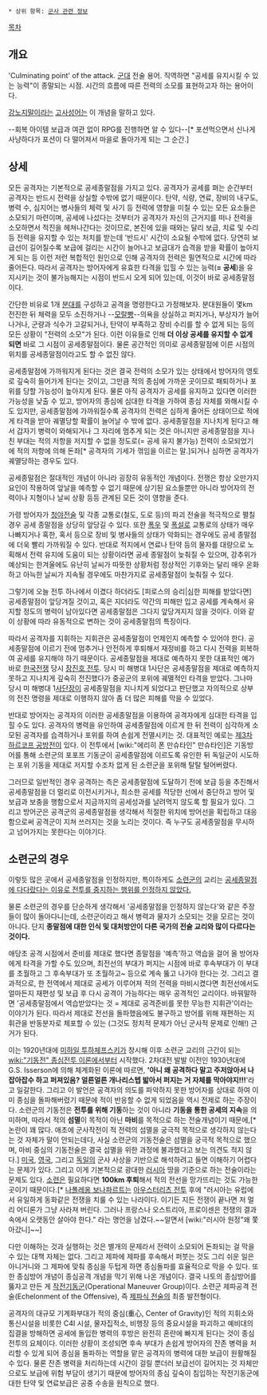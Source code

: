  * 상위 항목: [[군사 관련 정보]]

[[목차]]
== 개요 ==
'Culminating point' of the attack. [[군대]] 전술 용어. 직역하면 "공세를 유지시킬 수 있는 능력"이 종말되는 시점. 시간의 흐름에 따른 전력의 소모를 표현하고자 하는 용어이다.

[[강노지말]]이라는 [[고사성어]]는 이 개념을 말하고 있다.

--회복 아이템 보급과 여관 없이 RPG를 진행하면 알 수 있다--[* 포션먹으면서 신나게 사냥하다가 포션이 다 떨어져서 마을로 돌아가게 되는 그 순간.]
== 상세 ==
모든 공격자는 기본적으로 공세종말점을 가지고 있다. 공격자가 공세를 펴는 순간부터 공격자는 반드시 전력을 상실할 수밖에 없기 때문이다. 탄약, 식량, 연료, 장비의 내구도, 병력 수, 심지어는 병사들의 체력 및 사기 등 전력에 영향을 미칠 수 있는 모든 요소들은 소모되기 마련이며, 공세에 나섰다는 것부터가 공격자가 자신의 근거지를 떠나 전력을 소모하면서 적진을 헤쳐나간다는 것이므로, 본진에 있을 때와는 달리 보급, 치료 및 수리 등 전력을 유지할 수 있는 처치를 받는데 '반드시' 시간이 소요될 수밖에 없다. 당연히 보급선이 길어질수록 보급에 걸리는 시간이 늘어나고 보급대가 습격을 받을 확률이 높아지게 되는 등 이런 저런 복합적인 원인으로 인해 공격자의 전력은 필연적으로 시간에 따라 줄어든다. 따라서 공격자는 방어자에게 유효한 타격을 입힐 수 있는 능력('''= 공세''')을 유지시키는 것이 불가능해지는 시점이 반드시 오게 되어 있는데, 이것이 바로 공세종말점이다. 

간단한 비유로 1개 [[분대]]를 구성하고 공격을 명령한다고 가정해보자. 분대원들이 몇km 전진한 뒤 체력을 모두 소진하거나 --[[모랄빵]]--의욕을 상실하고 퍼지거나, 부상자가 늘어나거나, 군량과 식수가 고갈되거나, 탄약이 부족하고 장비 수리를 할 수 없게 되는 등의 모든 상황이 "전력의 소모"가 된다. 이런 이유들로 인해 '''더 이상 공세를 유지할 수 없게 되면''' 바로 그 시점이 공세종말점이다. 물론 공간적인 의미로 공세종말점에 이른 시점의 위치를 공세종말점이라고도 할 수 없진 않다.

공세종말점에 가까워지게 된다는 것은 결국 전력의 소모가 있는 상태에서 방어자의 영토로 깊숙히 들어가게 된다는 것이고, 그만큼 적의 종심에 가까운 곳이므로 패퇴하거나 포위를 당할 가능성이 높아지게 된다. 물론 아직 공격자가 공세를 유지하고 있다면 이러한 가능성을 낮출 수 있고, 방어자의 종심에 심대한 타격을 가하여 종심 자체를 와해시킬 수도 있지만, 공세종말점에 가까워질수록 공격자의 전력은 심하게 줄어든 상태이므로 적에게 타격을 받아 궤멸당할 확률이 늘어날 수 밖에 없다. 공세종말점을 지나치게 된다고 해서 갑자기 병력이 와해되거나 그 자리에 멈추게 되는 것은 아니지만 공세종말점을 지나친 부대는 적의 저항을 저지할 수 없을 정도로(= 공세 유지 불가능) 전력이 소모되었기에 적의 저항에 의해 돈좌[* 공격자의 기세가 꺾임을 이르는 말.]되거나 심하면 공격자가 궤멸당하는 경우도 있다.

공세종말점은 절대적인 개념이 아니라 굉장히 유동적인 개념이다. 전쟁은 항상 오만가지 요인이 작용하여 앞날을 예측할 수 없기 때문에 상기된 요소들뿐만 아니라 방어자의 전력이나 지형이나 날씨 상황 등등 관계된 모든 것이 영향을 준다. 

가령 방어자가 [[청야전술]] 및 각종 교통로(철도, 도로 등)의 파괴 전술을 적극적으로 펼칠 경우 공세 종말점을 상당히 앞당길 수 있다. 또한 [[폭우]] 및 [[폭설]]로 교통로의 상태가 매우 나빠지거나 혹한, 혹서 등으로 장비 및 병사들의 상태가 악화되는 경우에도 공세 종말점에 더욱 빨리 가까워질 수 있다. 반대로 적지에서 연료나 탄약 등의 물자를 대량으로 노획해서 전력 유지에 도움이 되는 상황이라면 공세 종말점이 늦춰질 수 있으며,  강추위가 예상되는 한겨울에도 유난히 날씨가 따뜻한 상황처럼 정상적인 기후와는 달리 매우 온화하고 아늑한 날씨가 지속될 경우에도 마찬가지로 공세종말점이 늦춰질 수 있다.

그렇기에 오늘 전투 하나에서 이겼다 하더라도 [피로스의 승리|심한 피해를 받았다면] 공세종말점이 앞당겨질 것이고, 혹은 지더라도 약간의 피해만 입고 공세를 계속해서 유지할 정도의 병력이 남아있다면 공세종말점은 그다지 앞당겨지지 않을 것이다. 이와 같이 상황에 따라 유동적으로 변하는 것이 공세종말점의 특징이다.

따라서 공격자를 지휘하는 지휘관은 공세종말점이 언제인지 예측할 수 있어야 한다. 공세종말점에 이르기 전에 멈추거나 안전하게 후퇴해서 재정비를 하고 다시 전력을 회복하여 공세를 유지해야 하기 때문이다. 공세종말점을 제대로 예측하지 못한 대표적인 예가 바로 [[한국전쟁]] 당시 [[장진호 전투]]. 당시 미 해병대 1사단은 공세종말점을 제대로 예측하지 못하고 지나치게 깊숙히 전진했다가 중공군의 포위에 궤멸적인 타격을 받았다. 그나마 당시 미 해병대 1[[사단장]]이 공세종말점을 지나치게 되었다고 판단했고 자의적으로 상부의 전진 명령을 제대로 이행하지 않아 좀 더 많은 피해를 막을 수 있었다.

반대로 방어자는 공격자의 이러한 공세종말점을 이용하여 공격자에게 심대한 타격을 입힐 수도 있다. 공격자의 병력을 유인하여 공세종말점에 이르게 한 뒤 전력이 심각하게 소모된 공격자를 습격하거나 포위를 하여 손쉽게 전멸시키는 것. 대표적인 예로는 [[제3차 하르코프 공방전]]이 있다. 이 전투에서 [wiki:"에리히 폰 만슈타인" 만슈타인]은 기동방어를 통해 소련군의 포포프 기동군이 공세종말점에 이르도록 유인한 뒤 독일군이 시도하는 포위 기동을 제대로 저지할 수조차 없게 된 소련군을 포위해 탈탈 털어버렸다.

그러므로 일반적인 경우 공격하는 측은 공세종말점에 도달하기 전에 보급 등을 추진해서 공세종말점을 더 멀리로 이전시키거나, 최소한 공세를 적당한 선에서 중단하고 방어 및 보급과 보충을 행함으로서 지금까지의 공세성과를 날려먹지 않도록 할 필요가 있다. 그리고 방어군은 공격군의 공세종말점을 생각해서 적절한 위치에 방어선을 확립하고 대응함으로써 공격군이 지쳐 쓰러지는 것을 노리는 것이다. 즉 누구도 공세종말점을 무시하고 넘어가지는 못한다는 이야기다.

== 소련군의 경우 ==
이렇듯 많은 곳에서 공세종말점을 인정하지만, 특이하게도 [[소련군]]의 교리는 [http://www.carlisle.army.mil/USAWC/parameters/Articles/97spring/kagan.htm 공세종말점에 다다랐다는 이유로 전투를 중지하는 행위를 인정하지 않았다.] 

물론 소련군의 경우를 단순하게 생각해서 '공세종말점을 인정하지 않는다'와 같은 주장들이 많이 돌아다니는데, 소련군이라고 해서 병력과 물자가 소모되는 것을 모르는 것이 아니다. 단지 '''종말점에 대한 인식 및 대처방안이 다른 국가의 전술 교리와 많이 다르다는 것이다.'''

애당초 공격 시점에서 준비를 제대로 했다면 종말점을 '예측'하고 역습을 걸어 올 방어자에게 타격을 가할 수도 있으며, 최전선의 부대가 퍼지는 시점에 바로 후속부대가 이 부대를 초월하고 그 후속부대가 또 초월하고~ 등으로 계속 뚫고 나가야 한다는 것. 그리고 결과적으로, 한 전역에서 제대로 공세가 이루어져 적의 전력을 마비시켰다면 최전선에서도 얼마든지 재편성 및 보급 후 다시 공격이 가능하다는 매우 공격적인 교리이다. 바꿔말하면 '공세종말점에서 역습받았다는 것 = 제대로 공격준비를 못한 무능한 지휘관'이라는 이야기가 된다. 따라서 제대로 전선을 돌파했음에도 불구하고 방어를 위해 재편하는 지휘관을 반동분자로 체포할 수 있는 (그것도 정치적 문제가 아닌 군사적 문제로 인해!) 근거가 된다.

이는 1920년대에 [[미하일 투하체프스키]]가 창시해 이후 소련군 교리의 근간이 되는 [[wiki:"기동전" 종심전투 이론]]에서부터 시작했다. 2차대전 발발 이전인 1930년대에 G.S. Isserson에 의해 체계화된 이론에 따르면, ''''아니 왜 공격하다 말고 주저앉아서 나잡아잡수 하고 퍼져있음? 얼른얼른 개나리스텝 밟아서 퍼지는 거 자체를 막아야지!!!''''라고 일갈한다. 그리고 이 발언은 공격자의 의도를 파악하지 못한 방어자를 상대로 하여 이미 종심을 돌파해버렸기 때문에 적이 반응할 수 없게 되었음을 역시 전제로 하는 주장이다. 소련군의 기동전은 '''전투를 위해 기동'''하는 것이 아니라 '''기동을 통한 공세의 지속'''을 의미하며, 따라서 적의 '''섬멸'''이 목적이 아닌 '''마비'''를 목적으로 하는 전술개념이기 때문에,[* 논란이 꽤 많다. 애초에 군사작전이 적 전력의 섬멸을 궁극적 목적으로 생각하지 않는다는 것 자체가 말이 안되는데다, 사실 소련군의 기동전술은 섬멸을 궁극적 목적으로 했으며, 마비 중심의 기동전술은 결국 섬멸을 위한 과정에 불과했다고 보는 의견도 적지 않다.] [[미국]], [[영국]], 그리고 [[독일]]의 군사 사상을 기반으로 해석하려고 들면 이해하기 어렵다는 문제가 있다. 그리고 이게 기본적으로 광대한 [[러시아]] 땅을 기준으로 하는 전술이라는 문제도 있다. [[소련]]은 필요하다면 '''100km 후퇴'''해서 적의 전선을 망가뜨리는 것도 가능한 곳이기 때문이다.[* [[나폴레옹 보나파르트]]는 [[아우스터리츠 전투]] 후에 "러시아는 유럽에서 유일하게 동화같은 전쟁을 치룰 수 있는 나라이다.  이기든 지든 전쟁이 끝나면 저 멀리 어디론가 그냥 사라져 버린다. 그러나 프랑스나 오스트리아, 프로이센은 전쟁의 결과 속에서 오랫동안 살아야 한다." 라는 명언을 남겼다.~~알면서 [wiki:"러시아 원정"왜 쫓아갔니]~~]

다만 이해하는 것과 실행하는 것은 별개의 문제라서 전력이 소모되어 돈좌되는 걸 막을 수 있는 대책 자체는 없다. 그리고 제파에 제파를 후속해서 퍼붓는 것도 그리 쉬운 일은 아니거니와 그 제파에 맞춰 종심을 두텁게 하면 종심돌파를 효율적으로 막을 수 있다. 또한 종심방어 개념이 종심공격 개념을 막기 위해 나온 개념이다. 결국 나토의 종심방어를 뚫자고 만든 게 [[작전기동군]](Operational Maneuver Group)이다. 소련군 제파공격 전술(Echelonment of the Offensive), 즉 [[제파식 전술]]의 최종 발전형이다.

공격자의 대규모 기계화부대가 적의 중심(重心, Center of Gravity)인 적의 지휘소와 통신시설을 비롯한 C4I 시설, 물자집적소, 비행장 등의 중요시설을 파괴하고 예비대의 집결을 방해하면 공세에 돌입한 병력의 후방은 완전히 혼란에 빠지게 된다는 것이 종심전투의 요체이다. 이러한 상황이 조성되면 후속 부대가 손쉽게 방어자의 잔존 병력을 처리할 수 있게 되어 종심을 돌파하는 역할을 맡은 공격자의 병력에 대한 보급이 원활해질 수 있다. 물론 잔존 병력을 처리하는데 시간이 걸릴 뿐더러 보급선이 길어지는 것 자체만으로도 보급에 위험 부담이 생기기 때문에 방어자의 종심 깊숙이 침입하는 작전기동군에 대한 탄약 및 연료보급은 공중 수송을 원칙으로 했다. 


